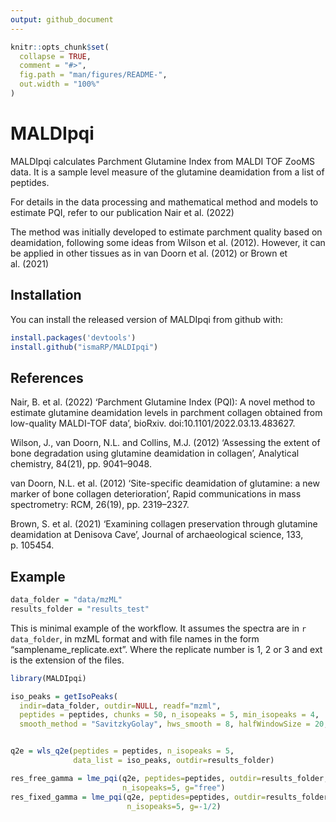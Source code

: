 ```yaml
---
output: github_document
---
```


<!-- README.md is generated from README.Rmd. Please edit that file -->

```r
knitr::opts_chunk$set(
  collapse = TRUE,
  comment = "#>",
  fig.path = "man/figures/README-",
  out.width = "100%"
)
```

# MALDIpqi

<!-- badges: start -->
<!-- badges: end -->

MALDIpqi calculates Parchment Glutamine Index from MALDI TOF ZooMS data.
It is a sample level measure of the glutamine deamidation from a list of peptides.

For details in the data processing and mathematical method and models to estimate PQI, refer to our publication Nair et al. (2022)

The method was initially developed to estimate parchment quality based on deamidation, following some ideas from Wilson et al. (2012). However, it can be applied in other tissues as in van Doorn et al. (2012) or Brown et al. (2021)

## Installation

You can install the released version of MALDIpqi from github with:

``` r
install.packages('devtools')
install.github("ismaRP/MALDIpqi")
```

## References
Nair, B. et al. (2022) ‘Parchment Glutamine Index (PQI): A novel method to estimate glutamine deamidation levels in parchment collagen obtained from low-quality MALDI-TOF data’, bioRxiv. doi:10.1101/2022.03.13.483627.

Wilson, J., van Doorn, N.L. and Collins, M.J. (2012) ‘Assessing the extent of bone degradation using glutamine deamidation in collagen’, Analytical chemistry, 84(21), pp. 9041–9048.

van Doorn, N.L. et al. (2012) ‘Site-specific deamidation of glutamine: a new marker of bone collagen deterioration’, Rapid communications in mass spectrometry: RCM, 26(19), pp. 2319–2327.

Brown, S. et al. (2021) ‘Examining collagen preservation through glutamine deamidation at Denisova Cave’, Journal of archaeological science, 133, p. 105454.

## Example

```r
data_folder = "data/mzML"
results_folder = "results_test"
```


This is minimal example of the workflow. It assumes the spectra are in `r data_folder`,
in mzML format and with file names in the form "samplename_replicate.ext". Where the replicate number is 1, 2 or 3 and ext is the extension of the files.

```r
library(MALDIpqi)

iso_peaks = getIsoPeaks(
  indir=data_folder, outdir=NULL, readf="mzml",
  peptides = peptides, chunks = 50, n_isopeaks = 5, min_isopeaks = 4,
  smooth_method = "SavitzkyGolay", hws_smooth = 8, halfWindowSize = 20, SNR = 1.5)


q2e = wls_q2e(peptides = peptides, n_isopeaks = 5,
              data_list = iso_peaks, outdir=results_folder)

res_free_gamma = lme_pqi(q2e, peptides=peptides, outdir=results_folder,
                         n_isopeaks=5, g="free")
res_fixed_gamma = lme_pqi(q2e, peptides=peptides, outdir=results_folder,
                          n_isopeaks=5, g=-1/2)

```

